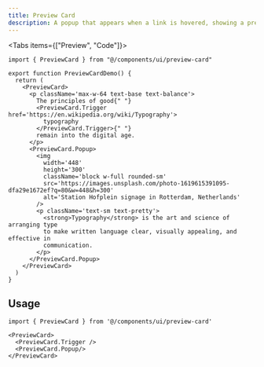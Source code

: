 ```yaml
---
title: Preview Card
description: A popup that appears when a link is hovered, showing a preview for sighted users.
---
```



<Tabs items={["Preview", "Code"]}>
  <ComponentDemoPreview>
    <PreviewCardDemo/>
  </ComponentDemoPreview>
  ```tsx tab="Code"
  import { PreviewCard } from "@/components/ui/preview-card"

  export function PreviewCardDemo() {
    return (
      <PreviewCard>
        <p className='max-w-64 text-base text-balance'>
          The principles of good{" "}
          <PreviewCard.Trigger href='https://en.wikipedia.org/wiki/Typography'>
            typography
          </PreviewCard.Trigger>{" "}
          remain into the digital age.
        </p>
        <PreviewCard.Popup>
          <img
            width='448'
            height='300'
            className='block w-full rounded-sm'
            src='https://images.unsplash.com/photo-1619615391095-dfa29e1672ef?q=80&w=448&h=300'
            alt='Station Hofplein signage in Rotterdam, Netherlands'
          />
          <p className='text-sm text-pretty'>
            <strong>Typography</strong> is the art and science of arranging type
            to make written language clear, visually appealing, and effective in
            communication.
          </p>
        </PreviewCard.Popup>
      </PreviewCard>
    )
  }
  ```
</Tabs>

## Usage

```tsx
import { PreviewCard } from '@/components/ui/preview-card'
```

```tsx
<PreviewCard>
  <PreviewCard.Trigger />
  <PreviewCard.Popup/>
</PreviewCard>
```
